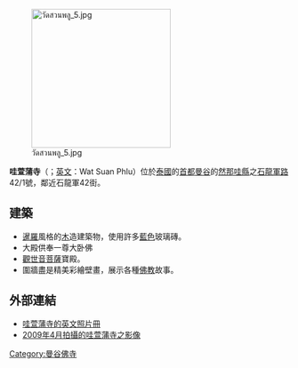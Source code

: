 {{Unreferenced|time=2020-12-06T11:10:23+00:00}}
[[File:วัดสวนพลู_5.jpg|250px]]

'''哇萱蒲寺'''（{{lang-th|วัดสวนพลู}}；[[英文|英文]]：Wat Suan Phlu）位於[[泰國|泰國]]的[[首都|首都]][[曼谷|曼谷]]的[[然那哇縣|然那哇縣]]之[[石龍軍路|石龍軍路]] 42/1號，鄰近石龍軍42街。

== 建築 ==
* [[暹羅|暹羅]]風格的[[木|木]]造建築物，使用許多[[藍色|藍色]]玻璃磚。
* 大殿供奉一尊大卧佛
* [[觀世音菩薩|觀世音菩薩]]寶殿。
* 圍牆盡是精美彩繪壁畫，展示各種[[佛教|佛教]]故事。

== 外部連結 ==
* [http://www.gerryganttphotography.com/wat_suan_phlu.htm 哇萱蒲寺的英文照片冊]{{Wayback|url=http://www.gerryganttphotography.com/wat_suan_phlu.htm |date=20170102031351 }}
* [http://www.youtube.com/watch?v=2MMOmuXcGfY 2009年4月拍攝的哇萱蒲寺之影像]

{{coord|13|43|18|N|100|30|55|E|type:landmark_region:TH|display=title}}

[[Category:曼谷佛寺|Category:曼谷佛寺]]
{{宗教建筑小作品}}
